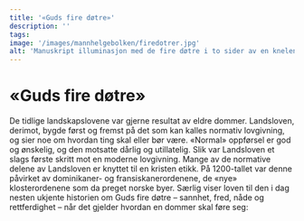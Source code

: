 ```yaml
---
title: '«Guds fire døtre»'
description: ''
tags:
image: '/images/mannhelgebolken/firedotrer.jpg'
alt: 'Manuskript illuminasjon med de fire døtre i to sider av en knelende engel som ærer den hellige treenigheten over.'
---
```




# «Guds fire døtre»

<Spacer height={40}/>


<Container stil="initial side">
    De tidlige landskapslovene var gjerne resultat av eldre dommer. 
    Landsloven, derimot, bygde først og fremst på det som kan kalles normativ lovgivning, og sier noe om hvordan ting skal eller bør være. 
    «Normal» oppførsel er god og ønskelig, og den motsatte dårlig og utillatelig. 
    Slik var Landsloven et slags første skritt mot en moderne lovgivning. 
    Mange av de normative delene av Landsloven er knyttet til en kristen etikk. 
    På 1200-tallet var denne påvirket av dominikaner- og fransiskanerordenene, de «nye» klosterordenene som da preget norske byer. 
    Særlig viser loven til den i dag nesten ukjente historien om Guds fire døtre – sannhet, fred, nåde og rettferdighet – når det gjelder hvordan en dommer skal føre seg: 
</Container>

<Blockquote
    quote='«De fire søstrene er Miskunn, Sannhet, Rettferdighet og Fredsommelighet. 
        Miskunn plikter å påse at det ikke kommer vondskap eller hat i dommer. 
        Sannhet skal passe på at løgn ikke blir båret fram. 
        Rettferdighet plikter å påse at urett ikke gjør skade på rettferdige dommer. 
        Fredsommelighet plikter å påse at ingen blir idømt en hard fellende dom med vrede, inntil rett dom faller.»' 
    footer='Mannhelgebolken, kapitel 18' />

<Spacer height={40}/>

<Work id="ubb-diplom-0130" />
<Spacer height={170}/>